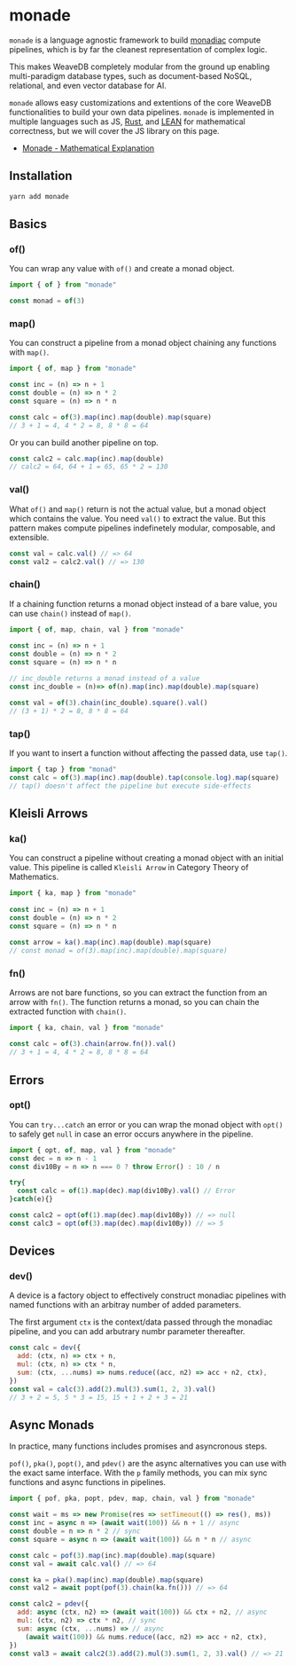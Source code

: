 # monade

`monade` is a language agnostic framework to build [monadiac](https://en.wikipedia.org/wiki/Monad_(functional_programming)) compute pipelines, which is by far the cleanest representation of complex logic.

This makes WeaveDB completely modular from the ground up enabling multi-paradigm database types, such as document-based NoSQL, relational, and even vector database for AI.

`monade` allows easy customizations and extentions of the core WeaveDB functionalities to build your own data pipelines. `monade` is implemented in multiple languages such as JS, [Rust](https://www.rust-lang.org/), and [LEAN](https://lean-lang.org/) for mathematical correctness, but we will cover the JS library on this page.

- [Monade - Mathematical Explanation](/tech/monade)

## Installation

```bash
yarn add monade
```

## Basics

### of()

You can wrap any value with `of()` and create a monad object.


```js
import { of } from "monade"

const monad = of(3)
```

### map()

You can construct a pipeline from a monad object chaining any functions with `map()`.

```js
import { of, map } from "monade"

const inc = (n) => n + 1
const double = (n) => n * 2
const square = (n) => n * n

const calc = of(3).map(inc).map(double).map(square)
// 3 + 1 = 4, 4 * 2 = 8, 8 * 8 = 64
```

Or you can build another pipeline on top.

```js
const calc2 = calc.map(inc).map(double)
// calc2 = 64, 64 + 1 = 65, 65 * 2 = 130
```

### val()

What `of()` and `map()` return is not the actual value, but a monad object which contains the value. You need `val()` to extract the value. But this pattern makes compute pipelines indefinetely modular, composable, and extensible.

```js
const val = calc.val() // => 64
const val2 = calc2.val() // => 130
```

### chain()

If a chaining function returns a monad object instead of a bare value, you can use `chain()` instead of `map()`.

```js
import { of, map, chain, val } from "monade"
 
const inc = (n) => n + 1
const double = (n) => n * 2
const square = (n) => n * n

// inc_double returns a monad instead of a value
const inc_double = (n)=> of(n).map(inc).map(double).map(square)

const val = of(3).chain(inc_double).square().val()
// (3 + 1) * 2 = 8, 8 * 8 = 64
```

### tap()

If you want to insert a function without affecting the passed data, use `tap()`.

```js
import { tap } from "monad"
const calc = of(3).map(inc).map(double).tap(console.log).map(square)
// tap() doesn't affect the pipeline but execute side-effects
```

## Kleisli Arrows

### ka()

You can construct a pipeline without creating a monad object with an initial value. This pipeline is called `Kleisli Arrow` in Category Theory of Mathematics.

```js
import { ka, map } from "monade"
 
const inc = (n) => n + 1
const double = (n) => n * 2
const square = (n) => n * n
 
const arrow = ka().map(inc).map(double).map(square)
// const monad = of(3).map(inc).map(double).map(square)
```

### fn()

Arrows are not bare functions, so you can extract the function from an arrow with `fn()`.
The function returns a monad, so you can chain the extracted function with `chain()`.

```js
import { ka, chain, val } from "monade"

const calc = of(3).chain(arrow.fn()).val()
// 3 + 1 = 4, 4 * 2 = 8, 8 * 8 = 64
```

## Errors

### opt()

You can `try...catch` an error or you can wrap the monad object with `opt()` to safely get `null` in case an error occurs anywhere in the pipeline.

```js
import { opt, of, map, val } from "monade"
const dec = n => n - 1
const div10By = n => n === 0 ? throw Error() : 10 / n

try{
  const calc = of(1).map(dec).map(div10By).val() // Error
}catch(e){}

const calc2 = opt(of(1).map(dec).map(div10By)) // => null
const calc3 = opt(of(3).map(dec).map(div10By)) // => 5
```

## Devices

### dev()
A device is a factory object to effectively construct monadiac pipelines with named functions with an arbitray number of added parameters.

The first argument `ctx` is the context/data passed through the monadiac pipeline, and you can add arbutrary numbr parameter thereafter.
```js
const calc = dev({
  add: (ctx, n) => ctx + n,
  mul: (ctx, n) => ctx * n,
  sum: (ctx, ...nums) => nums.reduce((acc, n2) => acc + n2, ctx),
})
const val = calc(3).add(2).mul(3).sum(1, 2, 3).val()
// 3 + 2 = 5, 5 * 3 = 15, 15 + 1 + 2 + 3 = 21
```

## Async Monads

In practice, many functions includes promises and asyncronous steps.

`pof()`, `pka()`, `popt()`, and `pdev()` are the async alternatives you can use with the exact same interface. With the `p` family methods, you can mix sync functions and async functions in pipelines.

```js
import { pof, pka, popt, pdev, map, chain, val } from "monade"

const wait = ms => new Promise(res => setTimeout(() => res(), ms))
const inc = async n => (await wait(100)) && n + 1 // async
const double = n => n * 2 // sync
const square = async n => (await wait(100)) && n * n // async

const calc = pof(3).map(inc).map(double).map(square)
const val = await calc.val() // => 64

const ka = pka().map(inc).map(double).map(square)
const val2 = await popt(pof(3).chain(ka.fn())) // => 64

const calc2 = pdev({
  add: async (ctx, n2) => (await wait(100)) && ctx + n2, // async
  mul: (ctx, n2) => ctx * n2, // sync
  sum: async (ctx, ...nums) => // async
    (await wait(100)) && nums.reduce((acc, n2) => acc + n2, ctx),
})
const val3 = await calc2(3).add(2).mul(3).sum(1, 2, 3).val() // => 21
```